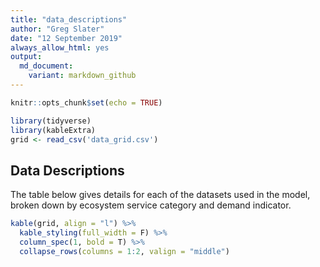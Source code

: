 ```yaml
---
title: "data_descriptions"
author: "Greg Slater"
date: "12 September 2019"
always_allow_html: yes
output:
  md_document:
    variant: markdown_github
---
```


```r
knitr::opts_chunk$set(echo = TRUE)
```

```r

library(tidyverse)
library(kableExtra)
grid <- read_csv('data_grid.csv')

```


## Data Descriptions

The table below gives details for each of the datasets used in the model, broken down by ecosystem service category and demand indicator.


```r
kable(grid, align = "l") %>%
  kable_styling(full_width = F) %>%
  column_spec(1, bold = T) %>%
  collapse_rows(columns = 1:2, valign = "middle")

```




